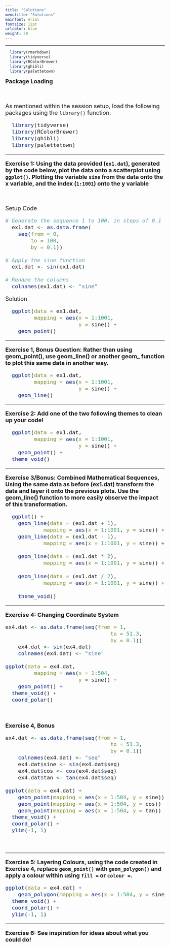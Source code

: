 ```yaml
---
title: "Solutions"
menutitle: "Solutions"
mainfont: Arial
fontsize: 12pt
urlcolor: blue
weight: 30
---
```

---

```r
  library(rmarkdown)
  library(tidyverse)
  library(RColorBrewer)
  library(ghibli)
  library(palettetown)

```

<font size = 4> 
**Package Loading**

<br>

As mentioned within the session setup, load the following packages using the `library()` function.

```r

  library(tidyverse)
  library(RColorBrewer)
  library(ghibli)
  library(palettetown)

```

---

**Exercise 1: Using the data provided (`ex1.dat`), generated by the code below, plot the data onto a scatterplot using `ggplot()`. Plotting the variable `sine` from the data onto the x variable, and the index (`1:1001`) onto the y variable**

<br> 

Setup Code

```r

# Generate the sequence 1 to 100, in steps of 0.1
  ex1.dat <- as.data.frame(
    seq(from = 0, 
        to = 100, 
        by = 0.1))

# Apply the sine function
  ex1.dat <- sin(ex1.dat)

# Rename the columns
  colnames(ex1.dat) <- "sine"

```

Solution

```r
  ggplot(data = ex1.dat,                  
         mapping = aes(x = 1:1001,       
                       y = sine)) +    
    geom_point()

```

---

**Exercise 1, Bonus Question: Rather than using geom_point(), use geom_line() or another geom_ function to plot this same data in another way.**

```r
  ggplot(data = ex1.dat,                  
         mapping = aes(x = 1:1001,       
                       y = sine)) +    
    geom_line()

```

---

**Exercise 2: Add one of the two following themes to clean up your code!**

```r

  ggplot(data = ex1.dat,                  
         mapping = aes(x = 1:1001,       
                       y = sine)) +    
    geom_point() + 
  theme_void()


```

---

**Exercise 3/Bonus: Combined Mathematical Sequences, Using the same data as before (ex1.dat) transform the data and layer it onto the previous plots. Use the geom_line() function to more easily observe the impact of this transformation.**


```r

  ggplot() +    
    geom_line(data = (ex1.dat + 1),
            mapping = aes(x = 1:1001, y = sine)) + 
    geom_line(data = (ex1.dat - 1),
            mapping = aes(x = 1:1001, y = sine)) + 
      
    geom_line(data = (ex1.dat * 2),
            mapping = aes(x = 1:1001, y = sine)) + 
      
    geom_line(data = (ex1.dat / 2),
            mapping = aes(x = 1:1001, y = sine)) + 
  
    theme_void()


```

---

**Exercise 4: Changing Coordinate System**

```r
ex4.dat <- as.data.frame(seq(from = 1,
                                 to = 51.3, 
                                 by = 0.1))
    ex4.dat <- sin(ex4.dat)
    colnames(ex4.dat) <- "sine" 

ggplot(data = ex4.dat,                  
         mapping = aes(x = 1:504,       
                       y = sine)) +    
    geom_point() + 
  theme_void() + 
  coord_polar()
    
    
```

**Exercise 4, Bonus**

```r
ex4.dat <- as.data.frame(seq(from = 1,
                                 to = 51.3, 
                                 by = 0.1))
    colnames(ex4.dat) <- "seq"
    ex4.dat$sine <- sin(ex4.dat$seq)
    ex4.dat$cos <- cos(ex4.dat$seq)
    ex4.dat$tan <- tan(ex4.dat$seq)

ggplot(data = ex4.dat) +    
    geom_point(mapping = aes(x = 1:504, y = sine)) + 
    geom_point(mapping = aes(x = 1:504, y = cos)) + 
    geom_point(mapping = aes(x = 1:504, y = tan)) + 
  theme_void() + 
  coord_polar() + 
  ylim(-1, 1)
    
    
```

---


**Exercise 5: Layering Colours, using the code created in Exercise 4, replace `geom_point()` with `geom_polygon()` and apply a colour within using `fill =` or `colour = `.**

```r
ggplot(data = ex4.dat) +    
    geom_polygon(mapping = aes(x = 1:504, y = sine), fill = "blue") + 
  theme_void() + 
  coord_polar() + 
  ylim(-1, 1)

```



---

**Exercise 6: See inspiration for ideas about what you could do!**